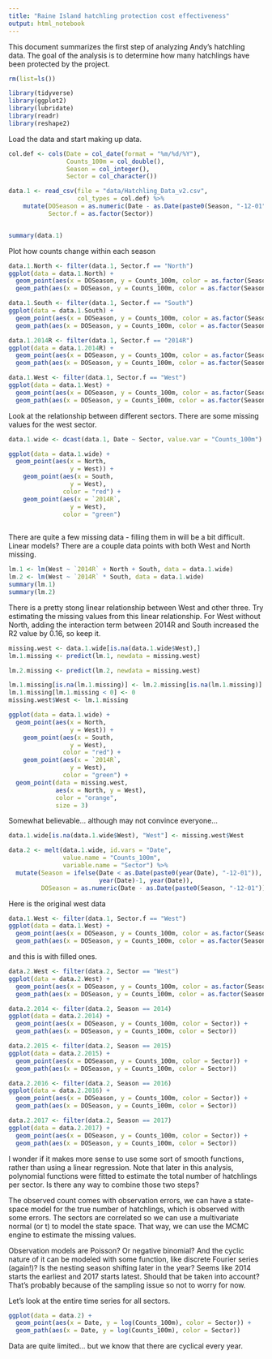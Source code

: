 ```yaml
---
title: "Raine Island hatchling protection cost effectiveness"
output: html_notebook
---
```


This document summarizes the first step of analyzing Andy's hatchling data. The goal of the analysis is to determine how many hatchlings have been protected by the project. 

```r
rm(list=ls())

library(tidyverse)
library(ggplot2)
library(lubridate)
library(readr)
library(reshape2)

```

Load the data and start making up data.

```r
col.def <- cols(Date = col_date(format = "%m/%d/%Y"),
                Counts_100m = col_double(),
                Season = col_integer(),
                Sector = col_character())

data.1 <- read_csv(file = "data/Hatchling_Data_v2.csv",
                   col_types = col.def) %>%
    mutate(DOSeason = as.numeric(Date - as.Date(paste0(Season, "-12-01"))),
           Sector.f = as.factor(Sector))


summary(data.1)
```

Plot how counts change within each season
```r
data.1.North <- filter(data.1, Sector.f == "North")
ggplot(data = data.1.North) + 
  geom_point(aes(x = DOSeason, y = Counts_100m, color = as.factor(Season))) + 
  geom_path(aes(x = DOSeason, y = Counts_100m, color = as.factor(Season)))
```

```r
data.1.South <- filter(data.1, Sector.f == "South")
ggplot(data = data.1.South) + 
  geom_point(aes(x = DOSeason, y = Counts_100m, color = as.factor(Season))) + 
  geom_path(aes(x = DOSeason, y = Counts_100m, color = as.factor(Season)))
```


```r
data.1.2014R <- filter(data.1, Sector.f == "2014R")
ggplot(data = data.1.2014R) + 
  geom_point(aes(x = DOSeason, y = Counts_100m, color = as.factor(Season))) + 
  geom_path(aes(x = DOSeason, y = Counts_100m, color = as.factor(Season)))
```

```r
data.1.West <- filter(data.1, Sector.f == "West")
ggplot(data = data.1.West) + 
  geom_point(aes(x = DOSeason, y = Counts_100m, color = as.factor(Season))) + 
  geom_path(aes(x = DOSeason, y = Counts_100m, color = as.factor(Season)))
```


Look at the relationship between different sectors. There are some missing values for the west sector. 

```r
data.1.wide <- dcast(data.1, Date ~ Sector, value.var = "Counts_100m") 

ggplot(data = data.1.wide) +
  geom_point(aes(x = North, 
                 y = West)) +
    geom_point(aes(x = South, 
                 y = West),
               color = "red") +
    geom_point(aes(x = `2014R`, 
                 y = West),
               color = "green")
  

```

There are quite a few missing data - filling them in will be a bit difficult.  Linear models? There are a couple data points with both West and North missing. 

```r
lm.1 <- lm(West ~ `2014R` + North + South, data = data.1.wide)
lm.2 <- lm(West ~ `2014R` * South, data = data.1.wide)
summary(lm.1)
summary(lm.2)
```

There is a pretty stong linear relationship between West and other three.  Try estimating the missing values from this linear relationship. For West without North, adding the interaction term between 2014R and South increased the R2 value by 0.16, so keep it.

```r
missing.west <- data.1.wide[is.na(data.1.wide$West),]
lm.1.missing <- predict(lm.1, newdata = missing.west)

lm.2.missing <- predict(lm.2, newdata = missing.west)

lm.1.missing[is.na(lm.1.missing)] <- lm.2.missing[is.na(lm.1.missing)]
lm.1.missing[lm.1.missing < 0] <- 0
missing.west$West <- lm.1.missing

ggplot(data = data.1.wide) +
  geom_point(aes(x = North, 
                 y = West)) +
    geom_point(aes(x = South, 
                 y = West),
               color = "red") +
    geom_point(aes(x = `2014R`, 
                 y = West),
               color = "green") + 
  geom_point(data = missing.west,
             aes(x = North, y = West),
             color = "orange",
             size = 3)

```

Somewhat believable... although may not convince everyone... 

```r
data.1.wide[is.na(data.1.wide$West), "West"] <- missing.west$West

data.2 <- melt(data.1.wide, id.vars = "Date", 
               value.name = "Counts_100m",
               variable.name = "Sector") %>%
  mutate(Season = ifelse(Date < as.Date(paste0(year(Date), "-12-01")),
                         year(Date)-1, year(Date)),
         DOSeason = as.numeric(Date - as.Date(paste0(Season, "-12-01"))))

```

Here is the original west data

```r
data.1.West <- filter(data.1, Sector.f == "West")
ggplot(data = data.1.West) + 
  geom_point(aes(x = DOSeason, y = Counts_100m, color = as.factor(Season))) + 
  geom_path(aes(x = DOSeason, y = Counts_100m, color = as.factor(Season)))
```

and this is with filled ones.

```r
data.2.West <- filter(data.2, Sector == "West")
ggplot(data = data.2.West) + 
  geom_point(aes(x = DOSeason, y = Counts_100m, color = as.factor(Season))) + 
  geom_path(aes(x = DOSeason, y = Counts_100m, color = as.factor(Season)))
```

```r
data.2.2014 <- filter(data.2, Season == 2014)
ggplot(data = data.2.2014) + 
  geom_point(aes(x = DOSeason, y = Counts_100m, color = Sector)) + 
  geom_path(aes(x = DOSeason, y = Counts_100m, color = Sector))
```

```r
data.2.2015 <- filter(data.2, Season == 2015)
ggplot(data = data.2.2015) + 
  geom_point(aes(x = DOSeason, y = Counts_100m, color = Sector)) + 
  geom_path(aes(x = DOSeason, y = Counts_100m, color = Sector))
```


```r
data.2.2016 <- filter(data.2, Season == 2016)
ggplot(data = data.2.2016) + 
  geom_point(aes(x = DOSeason, y = Counts_100m, color = Sector)) + 
  geom_path(aes(x = DOSeason, y = Counts_100m, color = Sector))
```

```r
data.2.2017 <- filter(data.2, Season == 2017)
ggplot(data = data.2.2017) + 
  geom_point(aes(x = DOSeason, y = Counts_100m, color = Sector)) + 
  geom_path(aes(x = DOSeason, y = Counts_100m, color = Sector))
```


I wonder if it makes more sense to use some sort of smooth functions, rather than using a linear regression. Note that later in this analysis, polynomial functions were fitted to estimate the total number of hatchlings per sector. Is there any way to combine those two steps?  

The observed count comes with observation errors, we can have a state-space model for the true number of hatchlings, which is observed with some errors. The sectors are correlated so we can use a multivariate normal (or t) to model the state space. That way, we can use the MCMC engine to estimate the missing values. 

Observation models are Poisson? Or negative binomial?  And the cyclic nature of it can be modeled with some function, like discrete Fourier series (again!)? Is the nesting season shifting later in the year? Seems like 2014 starts the earliest and 2017 starts latest. Should that be taken into account? That's probably because of the sampling issue so not to worry for now. 

Let's look at the entire time series for all sectors.

```r
ggplot(data = data.2) + 
  geom_point(aes(x = Date, y = log(Counts_100m), color = Sector)) + 
  geom_path(aes(x = Date, y = log(Counts_100m), color = Sector))
```

Data are quite limited... but we know that there are cyclical every year. 



